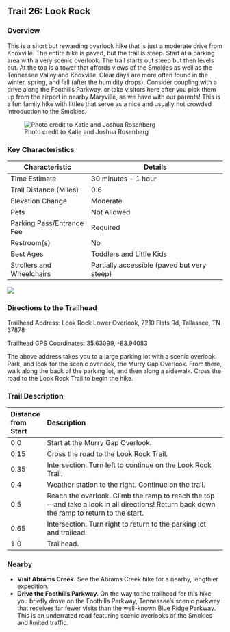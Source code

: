 ## Trail 26: Look Rock

### Overview

This is a short but rewarding overlook hike that is just a moderate drive from Knoxville. The entire hike is paved, but the trail is steep. Start at a parking area with a very scenic overlook. The trail starts out steep but then levels out. At the top is a tower that affords views of the Smokies as well as the Tennessee Valley and Knoxville. Clear days are more often found in the winter, spring, and fall (after the humidity drops). Consider coupling with a drive along the Foothills Parkway, or take visitors here after you pick them up from the airport in nearby Maryville, as we have with our parents! This is a fun family hike with littles that serve as a nice and usually not crowded introduction to the Smokies.

![Photo credit to Katie and Joshua Rosenberg](img/trail-26-figure-01.jpg)

### Key Characteristics

| **Characteristic**        | **Details**                                 |
|---------------------------|---------------------------------------------|
| Time Estimate             | 30 minutes - 1 hour                         |
| Trail Distance (Miles)    | 0.6                                         |
| Elevation Change          | Moderate                                    |
| Pets                      | Not Allowed                                 |
| Parking Pass/Entrance Fee | Required                                    |
| Restroom(s)               | No                                          |
| Best Ages                 | Toddlers and Little Kids                    |
| Strollers and Wheelchairs | Partially accessible (paved but very steep) |

![](maps/trail-26-map.jpeg)

### Directions to the Trailhead

Trailhead Address: Look Rock Lower Overlook, 7210 Flats Rd, Tallassee, TN 37878

Trailhead GPS Coordinates: 35.63099, -83.94083

The above address takes you to a large parking lot with a scenic overlook. Park, and look for the scenic overlook, the Murry Gap Overlook. From there, walk along the back of the parking lot, and then along a sidewalk. Cross the road to the Look Rock Trail to begin the hike.

### Trail Description

| Distance from Start | Description                                                                                                                                |
|:--------------------|:-------------------------------------------------------------------------------------------------------------------------------------------|
| 0.0                 | Start at the Murry Gap Overlook.                                                                                                           |
| 0.15                | Cross the road to the Look Rock Trail.                                                                                                     |
| 0.35                | Intersection. Turn left to continue on the Look Rock Trail.                                                                                |
| 0.4                 | Weather station to the right. Continue on the trail.                                                                                       |
| 0.5                 | Reach the overlook. Climb the ramp to reach the top---and take a look in all directions! Return back down the ramp to return to the start. |
| 0.65                | Intersection. Turn right to return to the parking lot and trailead.                                                                        |
| 1.0                 | Trailhead.                                                                                                                                 |

### Nearby

-   **Visit Abrams Creek.** See the Abrams Creek hike for a nearby, lengthier expedition.
-   **Drive the Foothills Parkway.** On the way to the trailhead for this hike, you briefly drove on the Foothills Parkway, Tennessee's scenic parkway that receives far fewer visits than the well-known Blue Ridge Parkway. This is an underrated road featuring scenic overlooks of the Smokies and limited traffic.
